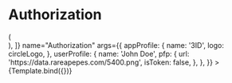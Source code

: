 


<Meta title="Components/Authorization" component={Authorization} />


# Authorization

<Canvas>
  <Story
    decorators={[
      (Story) => (
        <div style={{ width: 482, padding: 12, margin: 'auto' }}>
          <Story />
        </div>
      ),
    ]}
    name="Authorization"
    args={{
      appProfile: {
        name: '3ID',
        logo: circleLogo,
      },
      userProfile: {
        name: 'John Doe',
        pfp: {
          url: 'https://data.rareapepes.com/5400.png',
          isToken: false,
        },
      },
    }}
  >
    {Template.bind({})}
  </Story>
</Canvas>
